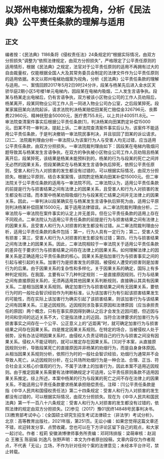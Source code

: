 # 以郑州电梯劝烟案为视角，分析《民法典》公平责任条款的理解与适用
## 正文
编者按：《民法典》1186条将《侵权责任法》24条规定的“根据实际情况，由双方分担损失”调整为“依照法律规定，由双方分担损失”，严格限定了公平责任原则的适用情形，根据《民法典》之规定，法官对于公平责任原则的适用不再拥有过大的自由裁量权，仅能根据全国人大及其常务委员会制定的法律文件作为公平责任原则的适用依据。本文以郑州电梯劝烟案为视角，分析《民法典》公平责任条款的理解与适用。一、案情回顾2017年5月2日9时24分许，段某与杨某先后进入金水区天骄华庭2期小区5号楼1单元电梯内，因段某在电梯内吸烟，二人发生言语争执。段某与杨某走出电梯后，仍有言语争执，双方被该小区物业公司的工作人员劝阻后，杨某离开，段某同物业公司工作人员一同进入物业公司办公室，之后段某猝死。段某家属田某向法院起诉，请求法院判决杨某赔偿田某死亡赔偿金326796元、丧葬费22960元、精神抚慰金50000元，医疗费755.8元，以上共计400511.8元。一审法院查清案件事实后根据公平责任条款[1]，判决杨某向田某酌定补偿15000元。田某不符一审判决，提起上诉。二审法院查清案件事实后认为，该案件不能适用公平责任条款，于是判决撤销一审法院民事判决，并且驳回了田某的诉讼请求。[2]二、法院裁判理由分析一审法院认为该案行为人与受害人均无过错，应当适用公平责任条款，由双方分担损失。一审法院裁判理由如下：因段某在电梯内吸烟问题导致其与杨某发生言语争执，在双方的争执被小区物业公司工作人员劝阻且杨某离开后，段某猝死，该结果是杨某未能预料到的，杨某的行为与段某的死亡之间并无必然的因果关系，但段某确实在与杨某发生言语争执后猝死，依照公平责任原则，受害人和行为人对损害的发生都没有过错的，可以根据实际情况，由双方分担损失。根据公平原则，结合本案案情，该院酌定杨某向田某补偿15000元。但二审法院关于公平责任条款的适用与一审法院不同。二审法院认为，适用公平责任条款的前提是行为与损害结果之间有法律上的因果关系，且受害人和行为人对损害的发生都没有过错。而本案中杨某劝阻吸烟行为与段某死亡结果之间并无法律上的因果关系，因此，一审判决以段某确实在与杨某发生言语争执后猝死为由，适用公平原则判决杨某补偿田某15000元，属于适用法律错误。从二审法院裁判理由分析，二审法院与一审法院在案件事实的认定上并无差异。但在公平责任条款的适用上存在不同观点。二审法院认为适用公平责任条款的前提是行为与损害结果之间有法律上的因果关系，且受害人和行为人对损害的发生都没有过错。从二审法院裁判理由分析，适用公平责任条款的条件包括：第一，行为人具有一定行为；第二，受害人受有损害；第三，受害人和行为人对损害的发生都没有过错；第四，行为与损害结果之间有法律上的因果关系。因此，二审法院相较于一审法院关于适用公平责任条款的差异在于要求行为与损害结果之间存在法律上的因果关系。如何理解法律上的因果关系是正确适用公平责任条款的核心。因果关系是指加害行为与损害事实之间的引起与被引起的关系。加害行为是损害发生的原因，被侵权人遭受的损害则是加害行为的后果。由于因果关系的复杂性和多样化，关于因果关系的确定，国际上有多种判定规则。在我国，主要有以下几种判定规则：一是直接原因规则。行为与结果之间有直接原因关系的，无须再适用其他因果关系判断规则，直接确认其具有因果关系。二是相当因果关系规则。确定加害行为与损害结果之间有无因果关系，要依行为时的一般社会智识经验作为判断标准，认为该加害行为有引起该损害结果发生的可能性，而在实际上该加害行为确实引起了该损害结果，则该加害行为与该结果之间有因果关系。三是近因规则。近因规则涉及事实原因和法律原因（应当承担责任的原因）两个概念，只有在事实原因得到确认之后才会发生近因问题，但近因与时间和空间的远近关系不大，它是指法律上的近因，当符合法律要求的加害行为与损害事实之间存在一个公平、公正意义上的“近距离”时，就可确定加害行为与损害结果之间存在因果关系。四是推定因果关系规则。在特定的场合，当被侵权人处于弱势，没有办法证明因果关系时，由侵权人负责证明自己的行为与损害之间没有因果关系。侵权人不能证明的，就可以推定存在因果关系。[3]对于本案，从直接原因规则分析，导致段某死亡的直接原因并非杨某的劝烟行为，而是自身身体原因。从相当因果关系规则分析，依照行为时的一般社会智识经验，劝烟行为通常并不会导致人死亡。从近因规则分析，在公共场所劝烟行为是一种合法、合理、正当、符合社会主义核心价值观的行为，不属于法律上的加害行为，因此本案不适用近因规则。由于推定因果关系需要有法律明确规定才可适用，公平责任原则条款不适用因果关系推定。综上所述，本案中杨某的行为与段某的死亡之间不存在法律上的因果关系，不能适用公平责任条款要求杨某承担赔偿责任。注释：[1]公平责任条款是指《中华人民共和国侵权责任法》第二十四条规定：受害人和行为人对损害的发生都没有过错的，可以根据实际情况，由双方分担损失。现在为《中华人民共和国民法典》第一千一百八十六条规定：受害人和行为人对损害的发生都没有过错的，依照法律的规定由双方分担损失。[2]参见（2017）豫01民终14848号民事判决书。[3]教育部考试中心：《全国硕士研究生招生考试法律硕士（非法学）考试分析》，北京：高等教育出版社，2021年版，第251页。无讼小编：如果您觉得这篇文章还不错，欢迎转发分享、点赞收藏，您也可以在下方评论区留下自己的观点，和大家一起讨论。作者：程莉 安徽滳博律师事务所责编：邓珂玮排版：梁萌审核：赵润众 王雅玉 陈丽娟 刘逸凡 张野声明：本文为作者原创投稿，文章内容仅为作者观点，不代表「无讼」立场，不作为针对任何个案的法律意见；未经本平台许可，禁止转载。